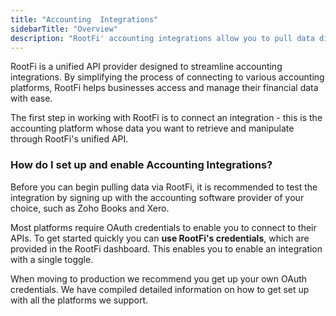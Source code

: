```yaml
---
title: "Accounting  Integrations"
sidebarTitle: "Overview"
description: "RootFi' accounting integrations allow you to pull data directly from your customer’s accounting software in real-time."
---
```


RootFi is a unified API provider designed to streamline accounting integrations. By simplifying the process of connecting to various accounting platforms, RootFi helps businesses access and manage their financial data with ease.

The first step in working with RootFi is to connect an integration - this is the accounting platform whose data you want to retrieve and manipulate through RootFi's unified API.

### How do I set up and enable Accounting Integrations?

Before you can begin pulling data via RootFi, it is recommended to test the integration by signing up with the accounting software provider of your choice, such as Zoho Books and Xero.

Most platforms require OAuth credentials to enable you to connect to their APIs. To get started quickly you can **use RootFi's credentials**, which are provided in the RootFi dashboard. This enables you to enable an integration with a single toggle.

When moving to production we recommend you get up your own OAuth credentials. We have compiled detailed information on how to get set up with all the platforms we support.
